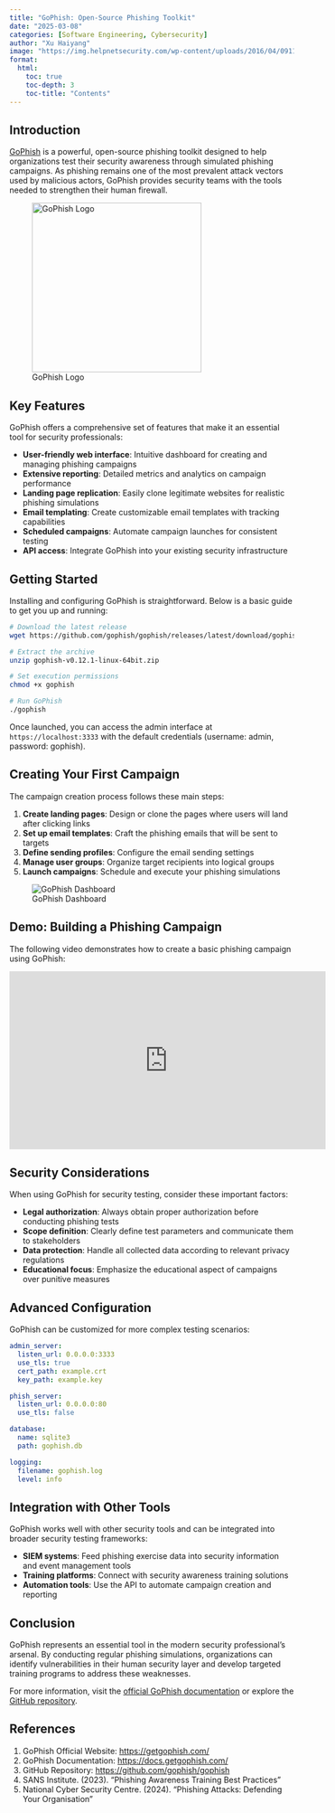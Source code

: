 ```yaml
---
title: "GoPhish: Open-Source Phishing Toolkit"
date: "2025-03-08"
categories: [Software Engineering, Cybersecurity]
author: "Xu Haiyang"
image: "https://img.helpnetsecurity.com/wp-content/uploads/2016/04/09113139/gophish-featured.jpg"
format:
  html:
    toc: true
    toc-depth: 3
    toc-title: "Contents"
---
```


## Introduction

[GoPhish](https://getgophish.com/) is a powerful, open-source phishing toolkit designed to help organizations test their security awareness through simulated phishing campaigns. As phishing remains one of the most prevalent attack vectors used by malicious actors, GoPhish provides security teams with the tools needed to strengthen their human firewall.

![GoPhish Logo](https://img.helpnetsecurity.com/wp-content/uploads/2016/04/09113139/gophish-featured.jpg){fig-align="center" width="300"}

## Key Features

GoPhish offers a comprehensive set of features that make it an essential tool for security professionals:

- **User-friendly web interface**: Intuitive dashboard for creating and managing phishing campaigns
- **Extensive reporting**: Detailed metrics and analytics on campaign performance
- **Landing page replication**: Easily clone legitimate websites for realistic phishing simulations
- **Email templating**: Create customizable email templates with tracking capabilities
- **Scheduled campaigns**: Automate campaign launches for consistent testing
- **API access**: Integrate GoPhish into your existing security infrastructure

## Getting Started

Installing and configuring GoPhish is straightforward. Below is a basic guide to get you up and running:

```bash
# Download the latest release
wget https://github.com/gophish/gophish/releases/latest/download/gophish-v0.12.1-linux-64bit.zip

# Extract the archive
unzip gophish-v0.12.1-linux-64bit.zip

# Set execution permissions
chmod +x gophish

# Run GoPhish
./gophish
```

Once launched, you can access the admin interface at `https://localhost:3333` with the default credentials (username: admin, password: gophish).

## Creating Your First Campaign

The campaign creation process follows these main steps:

1. **Create landing pages**: Design or clone the pages where users will land after clicking links
2. **Set up email templates**: Craft the phishing emails that will be sent to targets
3. **Define sending profiles**: Configure the email sending settings
4. **Manage user groups**: Organize target recipients into logical groups
5. **Launch campaigns**: Schedule and execute your phishing simulations

![GoPhish Dashboard](https://user-images.githubusercontent.com/1317288/27941933-e72d302c-6298-11e7-9db1-fe592c79c61e.png)

## Demo: Building a Phishing Campaign

The following video demonstrates how to create a basic phishing campaign using GoPhish:

::: {.ratio .ratio-16x9}
<iframe width="560" height="315" src="https://www.youtube.com/embed/lDOAC9QCUxM" title="YouTube video player" frameborder="0" allow="accelerometer; autoplay; clipboard-write; encrypted-media; gyroscope; picture-in-picture" allowfullscreen>

</iframe>
:::

## Security Considerations

When using GoPhish for security testing, consider these important factors:

- **Legal authorization**: Always obtain proper authorization before conducting phishing tests
- **Scope definition**: Clearly define test parameters and communicate them to stakeholders
- **Data protection**: Handle all collected data according to relevant privacy regulations
- **Educational focus**: Emphasize the educational aspect of campaigns over punitive measures

## Advanced Configuration

GoPhish can be customized for more complex testing scenarios:

```yaml
admin_server:
  listen_url: 0.0.0.0:3333
  use_tls: true
  cert_path: example.crt
  key_path: example.key

phish_server:
  listen_url: 0.0.0.0:80
  use_tls: false

database:
  name: sqlite3
  path: gophish.db

logging:
  filename: gophish.log
  level: info
```

## Integration with Other Tools

GoPhish works well with other security tools and can be integrated into broader security testing frameworks:

- **SIEM systems**: Feed phishing exercise data into security information and event management tools
- **Training platforms**: Connect with security awareness training solutions
- **Automation tools**: Use the API to automate campaign creation and reporting

## Conclusion

GoPhish represents an essential tool in the modern security professional's arsenal. By conducting regular phishing simulations, organizations can identify vulnerabilities in their human security layer and develop targeted training programs to address these weaknesses.

For more information, visit the [official GoPhish documentation](https://docs.getgophish.com/) or explore the [GitHub repository](https://github.com/gophish/gophish).

## References

1. GoPhish Official Website: [https://getgophish.com/](https://getgophish.com/)
2. GoPhish Documentation: [https://docs.getgophish.com/](https://docs.getgophish.com/)
3. GitHub Repository: [https://github.com/gophish/gophish](https://github.com/gophish/gophish)
4. SANS Institute. (2023). "Phishing Awareness Training Best Practices"
5. National Cyber Security Centre. (2024). "Phishing Attacks: Defending Your Organisation"